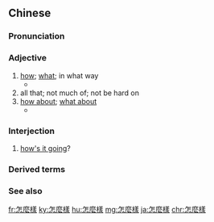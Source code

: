 {{also|怎么樣}}
==Chinese==
{{zh-forms|s=怎么样|t2=怎么樣|type=21}}

===Pronunciation===
{{zh-pron
|m=zěnmeyàng
|c=zam2 mo1 joeng6,zam2 mo1 joeng6-2
|ma=y
|cat=a,intj
}}

===Adjective===
{{zh-adj}} {{tcx|Mandarin|lang=zh}}

# [[how]]; [[what]]; in what way
#* {{zh-x|你 學習 怎麼樣？|'''How''' is your study?}}
# all that; not much of; not be hard on
# [[how about]]; [[what about]]
#* {{zh-x|我們 等 下 他們 吧，怎麼樣？|'''Shall we''' wait for them?}}

===Interjection===
{{zh-interj}} {{tcx|Mandarin|lang=zh}}

# {{lb|zh|colloquial}} [[how's it going]]?

===Derived terms===
{{der3
|{{zh-l|不怎麼樣}}
|{{zh-l|那又怎麼樣}}
}}

===See also===
{{zh-dial|怎樣}}

[[fr:怎麼樣]]
[[ky:怎麼樣]]
[[hu:怎麼樣]]
[[mg:怎麼樣]]
[[ja:怎麼樣]]
[[chr:怎麼樣]]